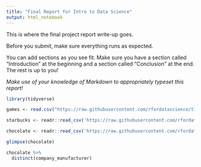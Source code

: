 ```yaml
---
title: "Final Report for Intro to Data Science"
output: html_notebook
---
```


This is where the final project report write-up goes. 


Before you submit, make sure everything runs as expected.

You can add sections as you see fit. Make sure you have a section called "Introduction" at the beginning and a section called "Conclusion" at the end. The rest is up to you!

_Make use of your knowledge of Markdown to appropriately typeset this report!_

```r
library(tidyverse)
```


```r
games <- read.csv("https://raw.githubusercontent.com/rfordatascience/tidytuesday/master/data/2021/2021-03-16/games.csv")
```

```r
starbucks <- readr::read_csv('https://raw.githubusercontent.com/rfordatascience/tidytuesday/master/data/2021/2021-12-21/starbucks.csv')
```
```r
chocolate <- readr::read_csv('https://raw.githubusercontent.com/rfordatascience/tidytuesday/master/data/2022/2022-01-18/chocolate.csv')
```
```r
glimpse(chocolate)
```

```r
chocolate %>% 
  distinct(company_manufacturer)

```

